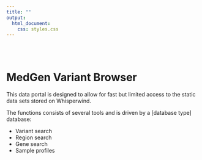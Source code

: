 ```yaml
---
title: ""
output:
  html_document:
    css: styles.css
---
```

<br/><br/>

# MedGen Variant Browser

This data portal is designed to allow for fast but limited access to the static data sets stored on Whisperwind.

The functions consists of several tools and is driven by a [database type] database:

* Variant search
* Region search
* Gene search
* Sample profiles

